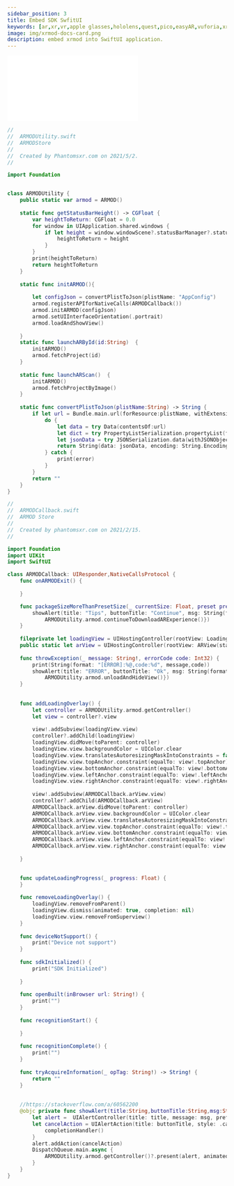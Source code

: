 ```yaml
---
sidebar_position: 3
title: Embed SDK SwfitUI
keywords: [ar,xr,vr,apple glasses,hololens,quest,pico,easyAR,vuforia,xrmod,mod,doc,metaverse,facebook,meta,unity]
image: img/xrmod-docs-card.png
description: embed xrmod into SwiftUI application.
---
```


<iframe  className="video-showcase" src="//player.bilibili.com/player.html?aid=758355740&bvid=BV1q64y1o75i&cid=345215059&page=1" scrolling="no" border="0" frameborder="no" framespacing="0" allowfullscreen="true"> </iframe>

```swift
//
//  ARMODUtility.swift
//  ARMODStore
//
//  Created by Phantomsxr.com on 2021/5/2.
//

import Foundation


class ARMODUtility {
    public static var armod = ARMOD()
    
    static func getStatusBarHeight() -> CGFloat {
        var heightToReturn: CGFloat = 0.0
        for window in UIApplication.shared.windows {
            if let height = window.windowScene?.statusBarManager?.statusBarFrame.height, height > heightToReturn {
                heightToReturn = height
            }
        }
        print(heightToReturn)
        return heightToReturn
    }
    
    static func initARMOD(){
        
        let configJson = convertPlistToJson(plistName: "AppConfig")
        armod.registerAPIforNativeCalls(ARMODCallback())
        armod.initARMOD(configJson)
        armod.setUIInterfaceOrientation(.portrait)
        armod.loadAndShowView()
        
    }
    static func launchARById(id:String)  {
        initARMOD()
        armod.fetchProject(id)
    }
    
    static func launchARScan()  {
        initARMOD()
        armod.fetchProjectByImage()
    }
    
    static func convertPlistToJson(plistName:String) -> String {
        if let url = Bundle.main.url(forResource:plistName, withExtension: "plist") {
            do {
                let data = try Data(contentsOf:url)
                let dict = try PropertyListSerialization.propertyList(from: data, options: [], format: nil) as! [String:Any]
                let jsonData = try JSONSerialization.data(withJSONObject: dict , options: .prettyPrinted)
                return String(data: jsonData, encoding: String.Encoding.utf8) ?? ""
            } catch {
                print(error)
            }
        }
        return ""
    }
}

```

```swift
//
//  ARMODCallback.swift
//  ARMOD Store
//
//  Created by phantomsxr.com on 2021/2/15.
//

import Foundation
import UIKit
import SwiftUI

class ARMODCallback: UIResponder,NativeCallsProtocol {
    func onARMODExit() {
        
    }

    func packageSizeMoreThanPresetSize(_ currentSize: Float, preset presetSize: Float) {
        showAlert(title: "Tips", buttonTitle: "Continue", msg: String(format: "Need to download %.2f", currentSize),completionHandler: {
            ARMODUtility.armod.continueToDownloadARExperience()})
    }
    
    fileprivate let loadingView = UIHostingController(rootView: LoadingView())
    public static let arView = UIHostingController(rootView: ARView(statusBarHeight: ARMODUtility.getStatusBarHeight()))
    
    func throwException(_ message: String!, errorCode code: Int32) {
        print(String(format: "[ERROR]:%@,code:%d", message,code))
        showAlert(title: "ERROR", buttonTitle: "Ok", msg: String(format: "[ERROR]:%@,code:%d", message,code),completionHandler: {
            ARMODUtility.armod.unloadAndHideView()})
    }
    
 
    func addLoadingOverlay() {
        let controller = ARMODUtility.armod.getController()
        let view = controller?.view
        
        view!.addSubview(loadingView.view)
        controller?.addChild(loadingView)
        loadingView.didMove(toParent: controller)
        loadingView.view.backgroundColor = UIColor.clear
        loadingView.view.translatesAutoresizingMaskIntoConstraints = false
        loadingView.view.topAnchor.constraint(equalTo: view!.topAnchor).isActive = true
        loadingView.view.bottomAnchor.constraint(equalTo: view!.bottomAnchor).isActive = true
        loadingView.view.leftAnchor.constraint(equalTo: view!.leftAnchor).isActive = true
        loadingView.view.rightAnchor.constraint(equalTo: view!.rightAnchor).isActive = true
        
        view!.addSubview(ARMODCallback.arView.view)
        controller?.addChild(ARMODCallback.arView)
        ARMODCallback.arView.didMove(toParent: controller)
        ARMODCallback.arView.view.backgroundColor = UIColor.clear
        ARMODCallback.arView.view.translatesAutoresizingMaskIntoConstraints = false
        ARMODCallback.arView.view.topAnchor.constraint(equalTo: view!.topAnchor).isActive = true
        ARMODCallback.arView.view.bottomAnchor.constraint(equalTo: view!.bottomAnchor).isActive = true
        ARMODCallback.arView.view.leftAnchor.constraint(equalTo: view!.leftAnchor).isActive = true
        ARMODCallback.arView.view.rightAnchor.constraint(equalTo: view!.rightAnchor).isActive = true
        
    }

    
    func updateLoadingProgress(_ progress: Float) {
    }
    
    func removeLoadingOverlay() {
        loadingView.removeFromParent()
        loadingView.dismiss(animated: true, completion: nil)
        loadingView.view.removeFromSuperview()
    }
    
    func deviceNotSupport() {
        print("Device not support")
    }
    
    func sdkInitialized() {
        print("SDK Initialized")
        
    }
    
    func openBuilt(inBrowser url: String!) {
        print("")
    }
    
    func recognitionStart() {
        
    }
    
    func recognitionComplete() {
        print("")
    }
    
    func tryAcquireInformation(_ opTag: String!) -> String! {
        return ""
    }
    
    
    //https://stackoverflow.com/a/60562200
    @objc private func showAlert(title:String,buttonTitle:String,msg:String,completionHandler:@escaping()->Void){
        let alert =  UIAlertController(title: title, message: msg, preferredStyle: .alert)
        let cancelAction = UIAlertAction(title: buttonTitle, style: .cancel) { (action) in
            completionHandler()
        }
        alert.addAction(cancelAction)
        DispatchQueue.main.async {
            ARMODUtility.armod.getController()?.present(alert, animated: true, completion: nil)
        }
    }    
}

```